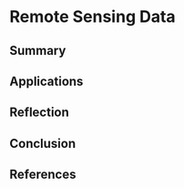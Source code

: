 # Remote Sensing Data

## Summary

## Applications

## Reflection

## Conclusion

## References
::: {#refs}
:::